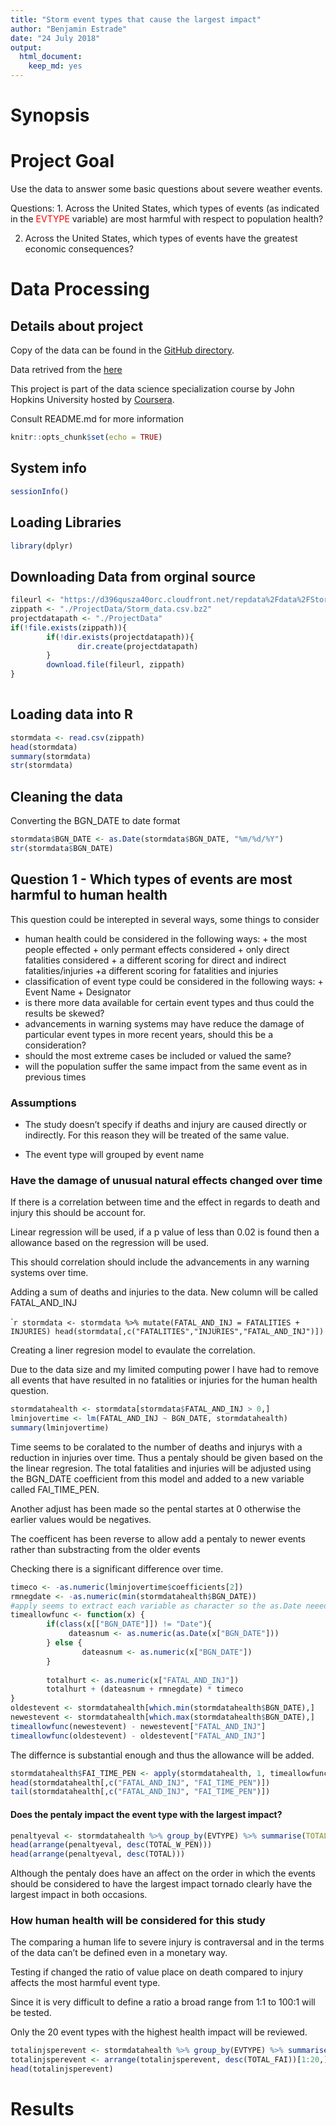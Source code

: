 ```yaml
---
title: "Storm event types that cause the largest impact"
author: "Benjamin Estrade"
date: "24 July 2018"
output: 
  html_document: 
    keep_md: yes
---
```


Synopsis
========














Project Goal
============

Use the data to answer some basic questions about severe weather events.

Questions:
1. Across the United States, which types of events (as indicated in the <span style="color:red" face="KaTeX_Typewriter">EVTYPE</span> variable) are most harmful with respect to population health?

2. Across the United States, which types of events have the greatest economic consequences?


Data Processing
===============

Details about project
---------------------

Copy of the data can be found in the [GitHub directory](https://github.com/benegd/reproducible-research-course-project-2).

Data retrived from the [here](https://d396qusza40orc.cloudfront.net/repdata%2Fdata%2FStormData.csv.bz2)

This project is part of the data science specialization course by John Hopkins University hosted by [Coursera](https://www.coursera.com/).

Consult README.md for more information


```r
knitr::opts_chunk$set(echo = TRUE)
```

System info
-----------

```r
sessionInfo()
```

Loading Libraries
-----------------
```r
library(dplyr)
```



Downloading Data from orginal source
------------------------------------

``` r
fileurl <- "https://d396qusza40orc.cloudfront.net/repdata%2Fdata%2FStormData.csv.bz2"
zippath <- "./ProjectData/Storm_data.csv.bz2"
projectdatapath <- "./ProjectData"
if(!file.exists(zippath)){
        if(!dir.exists(projectdatapath)){
               dir.create(projectdatapath) 
        }
        download.file(fileurl, zippath)
}
        
```


Loading data into R
-------------------
``` r
stormdata <- read.csv(zippath)
head(stormdata)
summary(stormdata)
str(stormdata)
```

Cleaning the data
-----------------

Converting the BGN_DATE to date format

```r
stormdata$BGN_DATE <- as.Date(stormdata$BGN_DATE, "%m/%d/%Y")
str(stormdata$BGN_DATE)
```


Question 1 - Which types of events are most harmful to human health
-----------------------------------------------------------------------

This question could be interepted in several ways, some things to consider

* human health could be considered in the following ways:
        + the most people effected
        + only permant effects considered
        + only direct fatalities considered
        + a different scoring for direct and indirect fatalities/injuries
        +a different scoring for fatalities and injuries
* classification of event type could be considered in the following ways:
        + Event Name
        + Designator
* is there more data available for certain event types and thus could the results be skewed?
* advancements in warning systems may have reduce the damage of particular event types in more recent years, should this be a consideration?
* should the most extreme cases be included or valued the same?
* will the population suffer the same impact from the same event as in previous times

### Assumptions 

* The study doesn't specify if deaths and injury are caused directly or indirectly. For this reason they will be treated of the same value. 

* The event type will grouped by event name

### Have the damage of unusual natural effects changed over time

If there is a correlation between time and the effect in regards to death and injury this should be account for. 

Linear regression will be used, if a p value of less than 0.02 is found then a allowance based on the regression will be used.

This should correlation should include the advancements in any warning systems over time. 

Adding a sum of deaths and injuries to the data. New column will be called FATAL_AND_INJ

````r
stormdata <- stormdata %>% mutate(FATAL_AND_INJ = FATALITIES + INJURIES)
head(stormdata[,c("FATALITIES","INJURIES","FATAL_AND_INJ")])
```

Creating a liner regresion model to evaulate the correlation.

Due to the data size and my limited computing power I have had to remove all events that have resulted in no fatalities or injuries for the human health question.


```r
stormdatahealth <- stormdata[stormdata$FATAL_AND_INJ > 0,]
lminjovertime <- lm(FATAL_AND_INJ ~ BGN_DATE, stormdatahealth)
summary(lminjovertime)
```

Time seems to be coralated to the number of deaths and injurys with a reduction in injuries over time. Thus a pentaly should be given based on the the linear regresion. The total fatalities and injuries will be adjusted using the BGN_DATE coefficient from this model and added to a new variable called FAI_TIME_PEN. 

Another adjust has been made so the pental startes at 0 otherwise the earlier values would be negatives.

The coefficent has been reverse to allow add a pentaly to newer events rather than substracting from the older events

Checking there is a significant difference over time.

```r
timeco <- -as.numeric(lminjovertime$coefficients[2])
rmnegdate <- -as.numeric(min(stormdatahealth$BGN_DATE))
#apply seems to extract each variable as character so the as.Date neeeded to be reapplied, this wouldn't be required otherwise
timeallowfunc <- function(x) {
        if(class(x[["BGN_DATE"]]) != "Date"){
             dateasnum <- as.numeric(as.Date(x["BGN_DATE"]))   
        } else {
                dateasnum <- as.numeric(x["BGN_DATE"])
        }
        
        totalhurt <- as.numeric(x["FATAL_AND_INJ"])
        totalhurt + (dateasnum + rmnegdate) * timeco
}
oldestevent <- stormdatahealth[which.min(stormdatahealth$BGN_DATE),]
newestevent <- stormdatahealth[which.max(stormdatahealth$BGN_DATE),]
timeallowfunc(newestevent) - newestevent["FATAL_AND_INJ"]
timeallowfunc(oldestevent) - oldestevent["FATAL_AND_INJ"]
```

The differnce is substantial enough and thus the allowance will be added. 

```r
stormdatahealth$FAI_TIME_PEN <- apply(stormdatahealth, 1, timeallowfunc)
head(stormdatahealth[,c("FATAL_AND_INJ", "FAI_TIME_PEN")])
tail(stormdatahealth[,c("FATAL_AND_INJ", "FAI_TIME_PEN")])
```

#### Does the pentaly impact the event type with the largest impact?

```r
penaltyeval <- stormdatahealth %>% group_by(EVTYPE) %>% summarise(TOTAL = sum(FATAL_AND_INJ), TOTAL_W_PEN = sum(FAI_TIME_PEN))
head(arrange(penaltyeval, desc(TOTAL_W_PEN)))
head(arrange(penaltyeval, desc(TOTAL)))
```

Although the pentaly does have an affect on the order in which the events should be considered to have the largest impact tornado clearly have the largest impact in both occasions.

### How human health will be considered for this study

The comparing a human life to severe injury is contraversal and in the terms of the data can't be defined even in a monetary way. 

Testing if changed the ratio of value place on death compared to injury affects the most harmful event type.

Since it is very difficult to define a ratio a broad range from 1:1 to 100:1 will be tested. 

Only the 20 event types with the highest health impact will be reviewed.

```r
totalinjsperevent <- stormdatahealth %>% group_by(EVTYPE) %>% summarise(TOTAL_FATAL = sum(FATALITIES), TOTAL_INJ = sum(INJURIES), TOTAL_FAI = sum(FATAL_AND_INJ))
totalinjsperevent <- arrange(totalinjsperevent, desc(TOTAL_FAI))[1:20,]
head(totalinjsperevent)
```


Results
=======












